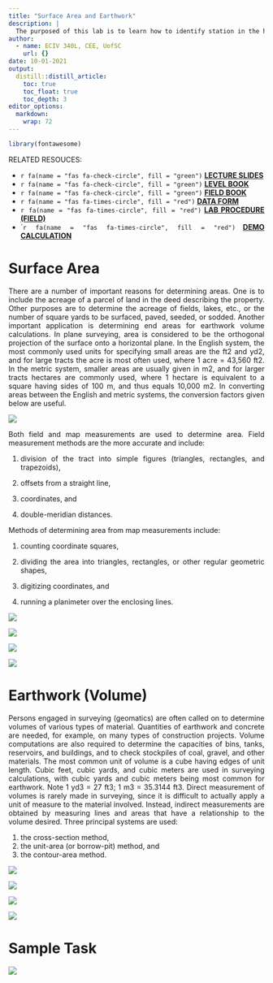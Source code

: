 ```yaml
---
title: "Surface Area and Earthwork"
description: |
  The purposed of this lab is to learn how to identify station in the highway horizontal curve using Total Station (TS).
author:
  - name: ECIV 340L, CEE, UofSC
    url: {}
date: 10-01-2021
output:
  distill::distill_article:
    toc: true
    toc_float: true
    toc_depth: 3
editor_options: 
  markdown: 
    wrap: 72
---
```


```{=html}
<style>
body {
text-align: justify}
</style>
```
```r
library(fontawesome)
```

RELATED RESOUCES:

-   `r fa(name = "fas fa-check-circle", fill = "green")` [**LECTURE
    SLIDES**](https://emailsc-my.sharepoint.com/:p:/g/personal/ahmedf_email_sc_edu/EaWDfOajQAxMu4ntNUywXbABHaP0QbNTcInf2afwUnEV-A?e=9wyUbk)
-   `r fa(name = "fas fa-check-circle", fill = "green")` [**LEVEL
    BOOK**](https://emailsc-my.sharepoint.com/:b:/g/personal/ahmedf_email_sc_edu/ESyiKQnHnZVCqqfCTH8MAJoBwobAMCcLoEvl_7Kj3aNHZA?e=OxD4TD)
-   `r fa(name = "fas fa-check-circle", fill = "green")` [**FIELD
    BOOK**](https://emailsc-my.sharepoint.com/:b:/g/personal/ahmedf_email_sc_edu/EbY8KWP9bDdAhe9G0sqjULYB6jo5q9xZEoQJAWC4ErwGMw?e=MgWRvZ)
-   `r fa(name = "fas fa-times-circle", fill = "red")` [**DATA FORM**]()
-   `r fa(name = "fas fa-times-circle", fill = "red")` [**LAB PROCEDURE
    (FIELD)**]()
-   ``r fa(name = "fas fa-times-circle", fill = "red")` [**DEMO
    CALCULATION**](https://emailsc-my.sharepoint.com/:x:/g/personal/ahmedf_email_sc_edu/ESVOtgR8A-BGnY3EA6dPTV4BMuKsKT4jRAr3a-MszbxkPA?e=KjXy1J)

# Surface Area

There are a number of important reasons for determining areas. One is to
include the acreage of a parcel of land in the deed describing the
property. Other purposes are to determine the acreage of fields, lakes,
etc., or the number of square yards to be surfaced, paved, seeded, or
sodded. Another important application is determining end areas for
earthwork volume calculations. In plane surveying, area is considered to
be the orthogonal projection of the surface onto a horizontal plane. In
the English system, the most commonly used units for specifying small
areas are the ft2 and yd2, and for large tracts the acre is most often
used, where 1 acre = 43,560 ft2. In the metric system, smaller areas are
usually given in m2, and for larger tracts hectares are commonly used,
where 1 hectare is equivalent to a square having sides of 100 m, and
thus equals 10,000 m2. In converting areas between the English and
metric systems, the conversion factors given below are useful.

![](fig1.PNG)

Both field and map measurements are used to determine area. Field
measurement methods are the more accurate and include:

(1) division of the tract into simple figures (triangles, rectangles,
    and trapezoids),\

(2) offsets from a straight line,\

(3) coordinates, and\

(4) double-meridian distances.

Methods of determining area from map measurements include:

(1) counting coordinate squares,\

(2) dividing the area into triangles, rectangles, or other regular
    geometric shapes,\

(3) digitizing coordinates, and\

(4) running a planimeter over the enclosing lines.

![](fig2.PNG)

![](ex_1.PNG)

![](ex_2.PNG)

![](ex_3.PNG)

# Earthwork (Volume)

Persons engaged in surveying (geomatics) are often called on to
determine volumes of various types of material. Quantities of earthwork
and concrete are needed, for example, on many types of construction
projects. Volume computations are also required to determine the
capacities of bins, tanks, reservoirs, and buildings, and to check
stockpiles of coal, gravel, and other materials. The most common unit of
volume is a cube having edges of unit length. Cubic feet, cubic yards,
and cubic meters are used in surveying calculations, with cubic yards
and cubic meters being most common for earthwork. Note 1 yd3 = 27 ft3; 1
m3 = 35.3144 ft3. Direct measurement of volumes is rarely made in
surveying, since it is difficult to actually apply a unit of measure to
the material involved. Instead, indirect measurements are obtained by
measuring lines and areas that have a relationship to the volume
desired. Three principal systems are used:

(1) the cross-section method,\
(2) the unit-area (or borrow-pit) method, and\
(3) the contour-area method.\

![](fig3.PNG)

![](ex_4.PNG)

![](ex_5.PNG)

![](ex_6.PNG)

# Sample Task

![](task.PNG)

